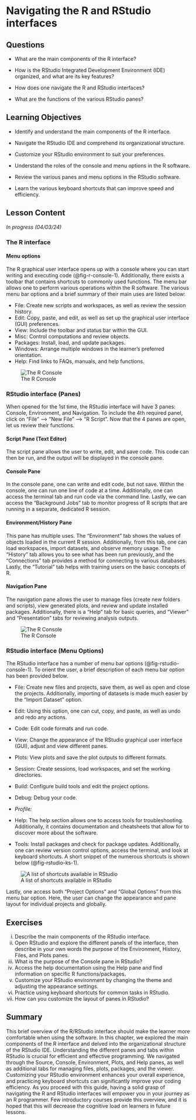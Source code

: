 # Navigating the R and RStudio interfaces {#sec-navigating}

## Questions

-   What are the main components of the R interface?

-   How is the RStudio Integrated Development Environment (IDE) organized, and what are its key features?

-   How does one navigate the R and RStudio interfaces?

-   What are the functions of the various RStudio panes?

## Learning Objectives

-   Identify and understand the main components of the R interface.

-   Navigate the RStudio IDE and comprehend its organizational structure.

-   Customize your RStudio environment to suit your preferences.

-   Understand the roles of the console and menu options in the R software.

-   Review the various panes and menu options in the RStudio software.

-   Learn the various keyboard shortcuts that can improve speed and efficiency.

## Lesson Content

*In progress (04/03/24)*

### The R interface

#### Menu options

The R graphical user interface opens up with a console where you can start writing and executing code (@fig-r-console-1). Additionally, there exists a toolbar that contains shortcuts to commonly used functions. The menu bar allows one to perform various operations within the R software. The various menu bar options and a brief summary of their main uses are listed below:

-   File: Create new scripts and workspaces, as well as review the session history.
-   Edit: Copy, paste, and edit, as well as set up the graphical user interface (GUI) preferences.
-   View: Include the toolbar and status bar within the GUI.
-   Misc: Control computations and review objects.
-   Packages: Install, load, and update packages.
-   Windows: Arrange multiple windows in the learner’s preferred orientation.
-   Help: Find links to FAQs, manuals, and help functions.

![The R Console](images/navigating/r_console_1.png){#fig-r-console-1}

### RStudio interface (Panes)

When opened for the 1st time, the RStudio interface will have 3 panes: Console, Environment, and Navigation. To include the 4th required panel, click on “File” --\> “New File” --\> “R Script”. Now that the 4 panes are open, let us review their functions.

#### Script Pane (Text Editor)

The script pane allows the user to write, edit, and save code. This code can then be run, and the output will be displayed in the console pane.

#### Console Pane

In the console pane, one can write and edit code, but not save. Within the console, one can run one line of code at a time. Additionally, one can access the terminal tab and run code via the command line. Lastly, we can access the “Background Jobs” tab to monitor progress of R scripts that are running in a separate, dedicated R session.

#### Environment/History Pane

This pane has multiple uses. The “Environment” tab shows the values of objects loaded in the current R session. Additionally, from this tab, one can load workspaces, import datasets, and observe memory usage. The “History” tab allows you to see what has been run previously, and the “Connections” tab provides a method for connecting to various databases. Lastly, the “Tutorial” tab helps with training users on the basic concepts of R.

#### Navigation Pane

The navigation pane allows the user to manage files (create new folders and scripts), view generated plots, and review and update installed packages. Additionally, there is a “Help” tab for basic queries, and “Viewer” and “Presentation” tabs for reviewing analysis outputs.

![The R Console](images/navigating/r_console_1.png){#fig-r-console-1}

### RStudio interface (Menu Options)

The RStudio interface has a number of menu bar options (@fig-rstudio-console-1). To orient the user, a brief description of each menu bar option has been provided below.

-   File: Create new files and projects, save them, as well as open and close the projects. Additionally, importing of datasets is made much easier by the “Import Dataset” option.

-   Edit: Using this option, one can cut, copy, and paste, as well as undo and redo any actions.

-   Code: Edit code formats and run code.

-   View: Change the appearance of the RStudio graphical user interface (GUI), adjust and view different panes.

-   Plots: View plots and save the plot outputs to different formats.

-   Session: Create sessions, load workspaces, and set the working directories.

-   Build: Configure build tools and edit the project options.

-   Debug: Debug your code.

-   *Profile:*

-   Help: The help section allows one to access tools for troubleshooting. Additionally, it contains documentation and cheatsheets that allow for to discover more about the software.

-   Tools: Install packages and check for package updates. Additionally, one can review version control options, access the terminal, and look at keyboard shortcuts. A short snippet of the numerous shortcuts is shown below (@fig-rstudio-ks-1).

![A list of shortcuts available in RStudio](images/navigating/rstudio_ks_1.png){#fig-rstudio-ks-1}

Lastly, one access both “Project Options” and “Global Options” from this menu bar option. Here, the user can change the appearance and pane layout for individual projects and globally.

## Exercises

i.  Describe the main components of the RStudio interface.
ii. Open RStudio and explore the different panels of the interface, then describe in your own words the purpose of the Environment, History, Files, and Plots panes.
iii. What is the purpose of the Console pane in RStudio?
iv. Access the help documentation using the Help pane and find information on specific R functions/packages.
v.  Customize your RStudio environment by changing the theme and adjusting the appearance settings.
vi. Practice using keyboard shortcuts for common tasks in RStudio.
vii. How can you customize the layout of panes in RStudio?

## Summary

This brief overview of the R/RStudio interface should make the learner more comfortable when using the software. In this chapter, we explored the main components of the R interface and delved into the organizational structure of the RStudio IDE. Understanding the different panes and tabs within RStudio is crucial for efficient and effective programming. We navigated through the Source, Console, Environment, Plots, and Help panes, as well as additional tabs for managing files, plots, packages, and the viewer. Customizing your RStudio environment enhances your overall experience, and practicing keyboard shortcuts can significantly improve your coding efficiency. As you proceed with this guide, having a solid grasp of navigating the R and RStudio interfaces will empower you in your journey as an R programmer. Few introductory courses provide this overview, and it is hoped that this will decrease the cognitive load on learners in future lessons.

